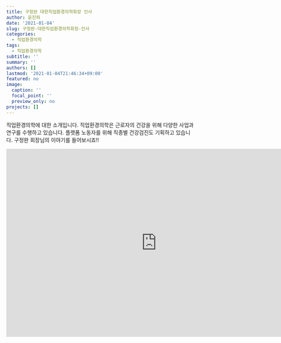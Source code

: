 ```yaml
---
title: 구정완 대한직업환경의학회장 인사
author: 윤진하
date: '2021-01-04'
slug: 구정완-대한직업환경의학회장-인사
categories:
  - 직업환경의학
tags:
  - 직업환경의학
subtitle: ''
summary: ''
authors: []
lastmod: '2021-01-04T21:46:34+09:00'
featured: no
image:
  caption: ''
  focal_point: ''
  preview_only: no
projects: []
---
```


 직업환경의학에 대한 소개입니다. 직업환경의학은 근로자의 건강을 위해 다양한 사업과 연구를 수행하고 있습니다. 플랫폼 노동자를 위해 직종별 건강검진도 기획하고 있습니다. 구정완 회장님의 이야기를 들어보시죠!!
 
 <iframe width="800" height="500" src="https://www.youtube.com/embed/-fPT4SNArS4" frameborder="0" allow="accelerometer; autoplay; clipboard-write; encrypted-media; gyroscope; picture-in-picture" allowfullscreen></iframe>
 